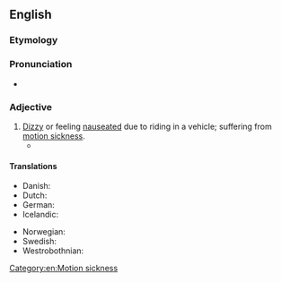 ==English==

===Etymology===
{{compound|en|car|sick}}

===Pronunciation===
* {{rhymes|en|ɑː(ɹ)sɪk|s=2}}

===Adjective===
{{en-adj}}

# [[dizzy#English|Dizzy]] or feeling [[nauseated]] due to riding in a vehicle; suffering from [[motion sickness]].
#* {{quote-song|en|year=2022|title=Becoming All Alone|author={{w|Regina Spektor}}|album=Home, before and after|passage=But this whole world / It makes me '''carsick''' / Stop the meter, sir}}

====Translations====
{{trans-top|feeling nauseated due to riding in a vehicle}}
* Danish: {{t|da|køresyg}}
* Dutch: {{t+|nl|wagenziek}}
* German: {{t|de|autokrank}}
* Icelandic: {{t|is|bílveikur}}
{{trans-mid}}
* Norwegian: {{t|no|bilsyk}}
* Swedish: {{t+|sv|åksjuk}}
* Westrobothnian: {{t|gmq-bot|tjärrsjuk}}
{{trans-bottom}}

[[Category:en:Motion sickness]]